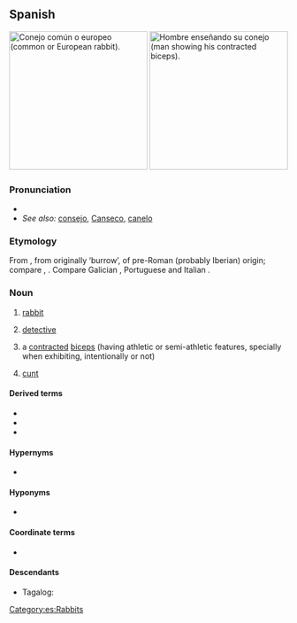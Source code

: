 {{also|Conejo|conéjo}}
==Spanish==
{{wikipedia|lang=es}}
[[File:Oryctolagus cuniculus Tasmania 2.jpg|thumb|250px|Conejo común o europeo (common or European rabbit).]]
[[File:Arm_flex_supinate.jpg|thumb|250px|Hombre enseñando su conejo (man showing his contracted biceps).]]

===Pronunciation===
* {{IPA|/koˈnexo/|lang=es}}
* ''See also:'' [[consejo]], [[Canseco]], [[canelo]]

===Etymology===
From {{etyl|VL.|es}} {{m|la|*cuniclus}}, from {{etyl|la|es}} {{m|la|cunīculus}} originally ‘burrow’, of pre-Roman (probably Iberian) origin; compare {{cog|eu|untxi||rabbit}}, {{cog|mxi|sc=Latn|conchair||greyhound}}. Compare Galician {{m|gl|coello}}, Portuguese {{m|pt|coelho}} and Italian {{m|it|coniglio}}.

===Noun===
{{es-noun|m|f=coneja}}

# [[rabbit]] {{gloss|male or unspecified sex}}
# {{lb|es|Central America}} [[detective]]
# {{lb|es|muscle}} a [[contracted]] [[biceps]] (having athletic ‎or semi-athletic ‎features, specially when exhibiting, intentionally or not)
# {{lb|es|vulgar|slang}} [[cunt]] {{gloss|female genitalia}}

====Derived terms====
* {{l|es|conejar}}
* {{l|es|conejero}}
* {{l|es|conejito}}

====Hypernyms====
* {{l|es|lagomorfo}}

====Hyponyms====
* {{l|es|gazapo}}

====Coordinate terms====
* {{l|es|liebre}}

====Descendants====
* Tagalog: {{l|tl|kuneho}}

[[Category:es:Rabbits]]